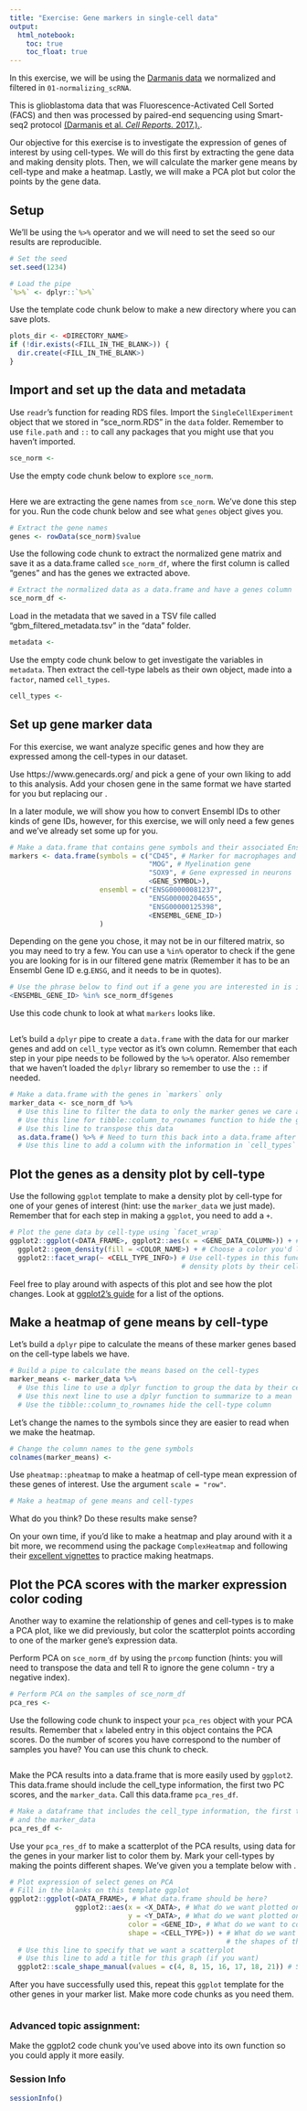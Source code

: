 ```yaml
---
title: "Exercise: Gene markers in single-cell data"
output:   
  html_notebook: 
    toc: true
    toc_float: true
---
```


In this exercise, we will be using the [Darmanis data](https://www.ncbi.nlm.nih.gov/geo/query/acc.cgi?acc=GSE84465) 
we normalized and filtered in `01-normalizing_scRNA`. 

This is glioblastoma data that was Fluorescence-Activated Cell Sorted (FACS) 
and then was processed by paired-end sequencing using Smart-seq2 protocol 
[(Darmanis et al. _Cell Reports._ 2017.).](https://www.ncbi.nlm.nih.gov/pubmed/29091775).

Our objective for this exercise is to investigate the expression of genes of
interest by using cell-types. 
We will do this first by extracting the gene data and making density plots.
Then, we will calculate the marker gene means by cell-type and make a heatmap.
Lastly, we will make a PCA plot but color the points by the gene data. 

## Setup 

We'll be using the `%>%` operator and we will need to set the seed so our results
are reproducible.

```r
# Set the seed
set.seed(1234)

# Load the pipe
`%>%` <- dplyr::`%>%`
```

Use the template code chunk below to make a new directory where you can save plots.

```r
plots_dir <- <DIRECTORY_NAME>
if (!dir.exists(<FILL_IN_THE_BLANK>)) {
  dir.create(<FILL_IN_THE_BLANK>)
}
```

## Import and set up the data and metadata

Use `readr`'s function for reading RDS files. 
Import the `SingleCellExperiment` object that we stored in "sce_norm.RDS" in the
`data` folder. 
Remember to use `file.path` and `::` to call any packages that you might use that
you haven't imported. 

```r
sce_norm <- 
```

Use the empty code chunk below to explore `sce_norm`.

```r

```

Here we are extracting the gene names from `sce_norm`. We've done this step for 
you. Run the code chunk below and see what `genes` object gives you.

```r
# Extract the gene names 
genes <- rowData(sce_norm)$value
```

Use the following code chunk to extract the normalized gene matrix and save it
as a data.frame called `sce_norm_df`, where the first column is called "genes"
and has the genes we extracted above.

```r
# Extract the normalized data as a data.frame and have a genes column
sce_norm_df <- 
```

Load in the metadata that we saved in a TSV file called 
"gbm_filtered_metadata.tsv" in the "data" folder. 

```r
metadata <- 
```

Use the empty code chunk below to get investigate the variables in `metadata`.
Then extract the cell-type labels as their own object, made into a `factor`,
named `cell_types`.

```r
cell_types <-
```

## Set up gene marker data

For this exercise, we want analyze specific genes and how they are expressed
among the cell-types in our dataset. 

Use https://www.genecards.org/ and pick a gene of your own liking to add to 
this analysis. 
Add your chosen gene in the same format we have started for you but replacing 
our <FILL_IN_THE_BLANKS>. 

In a later module, we will show you how to convert Ensembl IDs to other kinds of 
gene IDs, however, for this exercise, we will only need a few genes and we've 
already set some up for you. 

```r
# Make a data.frame that contains gene symbols and their associated Ensembl IDs
markers <- data.frame(symbols = c("CD45", # Marker for macrophages and microglia
                                  "MOG", # Myelination gene
                                  "SOX9", # Gene expressed in neurons
                                  <GENE_SYMBOL>),
                      ensembl = c("ENSG00000081237", 
                                  "ENSG00000204655", 
                                  "ENSG00000125398",
                                  <ENSEMBL_GENE_ID>)
                      )
```

Depending on the gene you chose, it may not be in our filtered matrix, so you 
may need to try a few. 
You can use a `%in%` operator to check if the gene you are looking for is in 
our filtered gene matrix (Remember it has to be an Ensembl Gene ID e.g.`ENSG`,
and it needs to be in quotes).

```r
# Use the phrase below to find out if a gene you are interested in is in sce_norm_df
<ENSEMBL_GENE_ID> %in% sce_norm_df$genes
```

Use this code chunk to look at what `markers` looks like.

```r

```

Let's build a `dplyr` pipe to create a `data.frame` with the data for our marker 
genes and add on `cell_type` vector as it's own column.
Remember that each step in your pipe needs to be followed by the `%>%` operator.
Also remember that we haven't loaded the `dplyr` library so remember to use the
`::` if needed. 

```r
# Make a data.frame with the genes in `markers` only
marker_data <- sce_norm_df %>%
  # Use this line to filter the data to only the marker genes we care about.
  # Use this line for tibble::column_to_rownames function to hide the gene names
  # Use this line to transpose this data
  as.data.frame() %>% # Need to turn this back into a data.frame after we transposed
  # Use this line to add a column with the information in `cell_types`
```

## Plot the genes as a density plot by cell-type

Use the following `ggplot` template to make a density plot by cell-type for one
of your genes of interest (hint: use the `marker_data` we just made).
Remember that for each step in making a `ggplot`, you need to add a `+`.

```r
# Plot the gene data by cell-type using `facet_wrap`
ggplot2::ggplot(<DATA_FRAME>, ggplot2::aes(x = <GENE_DATA_COLUMN>)) + # Choose a gene you'd like to plot
  ggplot2::geom_density(fill = <COLOR_NAME>) + # Choose a color you'd like to use
  ggplot2::facet_wrap(~ <CELL_TYPE_INFO>) # Use cell-types in this function to separate the 
                                          # density plots by their cell-types
```

Feel free to play around with aspects of this plot and see how the plot changes.
Look at [ggplot2's guide](https://ggplot2.tidyverse.org/) for a list of the 
options. 

## Make a heatmap of gene means by cell-type

Let's build a `dplyr` pipe to calculate the means of these marker genes based on 
the cell-type labels we have. 

```r
# Build a pipe to calculate the means based on the cell-types
marker_means <- marker_data %>%
  # Use this line to use a dplyr function to group the data by their cell-types 
  # Use this next line to use a dplyr function to summarize to a mean
  # Use the tibble::column_to_rownames hide the cell-type column
```

Let's change the names to the symbols since they are easier to read when we make
the heatmap.
 
```r
# Change the column names to the gene symbols
colnames(marker_means) <- 
```

Use `pheatmap::pheatmap` to make a heatmap of cell-type mean expression of these
genes of interest. Use the argument `scale = "row"`. 

```r
# Make a heatmap of gene means and cell-types

```

What do you think? Do these results make sense?

On your own time, if you'd like to make a heatmap and play around with it a bit
more, we recommend using the package `ComplexHeatmap` and following their 
[excellent vignettes](https://jokergoo.github.io/ComplexHeatmap-reference/book/)
to practice making heatmaps. 

## Plot the PCA scores with the marker expression color coding

Another way to examine the relationship of genes and cell-types is to make a 
PCA plot, like we did previously, but color the scatterplot points according 
to one of the marker gene's expression data. 

Perform PCA on `sce_norm_df` by using the `prcomp` function (hints: you will need 
to transpose the data and tell R to ignore the gene column - try a negative index). 

```r
# Perform PCA on the samples of sce_norm_df
pca_res <-
```

Use the following code chunk to inspect your `pca_res` object with your PCA 
results. 
Remember that `x` labeled entry in this object contains the PCA scores. 
Do the number of scores you have correspond to the number of samples you have?
You can use this chunk to check. 

```r

```

Make the PCA results into a data.frame that is more easily used by `ggplot2`. 
This data.frame should include the cell_type information, the first two PC scores, 
and the `marker_data`. Call this data.frame `pca_res_df`.

```r
# Make a dataframe that includes the cell_type information, the first two PC scores, 
# and the marker_data
pca_res_df <- 
```

Use your `pca_res_df` to make a scatterplot of the PCA results, using data for 
the genes in your marker list to color them by. 
Mark your cell-types by making the points different shapes.
We've given you a template below with <FILL_IN_THE_BLANKS>. 

```r
# Plot expression of select genes on PCA
# Fill in the blanks on this template ggplot
ggplot2::ggplot(<DATA_FRAME>, # What data.frame should be here?
                ggplot2::aes(x = <X_DATA>, # What do we want plotted on the X-axis? 
                             y = <Y_DATA>, # What do we want plotted on the Y-axis?
                             color = <GENE_ID>, # What do we want to color the points by?
                             shape = <CELL_TYPE>)) + # What do we want to designate
                                                     # the shapes of the points by?
  # Use this line to specify that we want a scatterplot
  # Use this line to add a title for this graph (if you want)
  ggplot2::scale_shape_manual(values = c(4, 8, 15, 16, 17, 18, 21)) # Specifying shapes
```

After you have successfully used this, repeat this `ggplot` template for the 
other genes in your marker list. 
Make more code chunks as you need them.

```r

```

### Advanced topic assignment: 
Make the ggplot2 code chunk you've used above into its own function so you could
apply it more easily. 

### Session Info

```r
sessionInfo()
```
